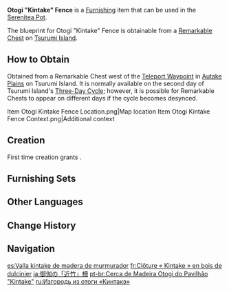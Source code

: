 {{Furnishing Infobox
|id             = 371217
|image          = Item Otogi Kintake Fence.png
|category       = Courtyard
|subcategory    = Courtyard Wall
|quality        = 2
|adeptal_energy = 30
|load           = 35
|reduced_load   = 24
|description    = An [[Otogi Wood]] wall that has long fallen into disrepair. The "kintake" crafting method involves a certain trade-off that makes boards not fit together very well, thus creating larger gaps between the wall panels that allow smaller animals to burrow their way into the courtyard and cause various disruptions.
|blueprint      = Remarkable Chest
}}
'''Otogi "Kintake" Fence''' is a [[Furnishing]] item that can be used in the [[Serenitea Pot]].

The blueprint for Otogi "Kintake" Fence is obtainable from a [[Remarkable Chest]] on [[Tsurumi Island]].

==How to Obtain==
Obtained from a Remarkable Chest west of the [[Teleport Waypoint]] in [[Autake Plains]] on Tsurumi Island. It is normally available on the second day of Tsurumi Island's [[Tsurumi Island#Three-Day Cycle|Three-Day Cycle]]; however, it is possible for Remarkable Chests to appear on different days if the cycle becomes desynced.
<gallery>
Item Otogi Kintake Fence Location.png|Map location
Item Otogi Kintake Fence Context.png|Additional context
</gallery>

==Creation==
First time creation grants {{Item|Trust|24|x=30}}.
{{Recipe
|type = Creation
|time = 12h
|Otogi Wood = 4
|sort = Otogi Wood
}}

==Furnishing Sets==
{{Craft Usage|type=Furnishing Set}}

==Other Languages==
{{Other Languages
|default_hidden = 1
|en      = Otogi "Kintake" Fence
|zhs     = 御伽木「近竹」围栏
|zhs_rm  = Yùjiā-mù "Jìnzhú" Wéilán
|zht     = 御伽木「近竹」圍欄
|zht_rm  = Yùjiā-mù "Jìnzhú" Wéilán
|ja      = 御伽の「近竹」柵
|ja_rm   = Otogi no "Kintake" Saku{{Assumed}}
|ko      = 오토기나무 「킨타케」 울타리
|es      = Valla kintake de madera de murmurador
|fr      = Clôture «&nbsp;Kintake&nbsp;» en bois de dulcinier
|ru      = Изгородь из отоги «Кинтакэ»
|th      = รั้วสวน "Kintake" ไม้ Otogi
|th_rm   = 
|vi      = Hàng Rào "Kintake" Gỗ Otogi
|de      = „Kintake“-Zaun aus Otogi-Holz
|id      = Pagar Otogi "Kintake"
|pt      = Cerca de Madeira Otogi do Pavilhão "Kintake"
|tr      = Otogi "Kintake" Bahçe Çiti
|it      = Recinto Kintake in legno Otogi
}}

==Change History==
{{Change History|2.2}}

==Navigation==
{{Furnishing Navbox|exterior}}

[[es:Valla kintake de madera de murmurador]]
[[fr:Clôture « Kintake » en bois de dulcinier]]
[[ja:御伽の「近竹」柵]]
[[pt-br:Cerca de Madeira Otogi do Pavilhão "Kintake"]]
[[ru:Изгородь из отоги «Кинтакэ»]]